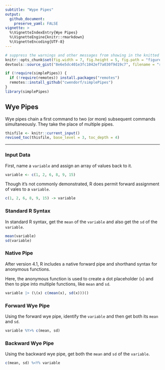 ```yaml
---
subtitle: "Wype Pipes"
output:
  github_document:
    preserve_yaml: FALSE
vignette: >
  %\VignetteIndexEntry{Wye Pipes}
  %\VignetteEngine{knitr::rmarkdown}
  %\VignetteEncoding{UTF-8}
---
```


```r
# suppress the warnings and other messages from showing in the knitted file.
knitr::opts_chunk$set(fig.width = 7, fig.height = 5, fig.path = "figures/", echo = TRUE, warning = FALSE, message = FALSE)
devtools::source_gist("8e6e5dc401e3fc1042ef7a030f9d19c7", filename = "revised_toc.R")
```

```r
if (!require(simplePipes)) {
  if (!require(remotes)) install.packages("remotes")
  remotes::install_github("cwendorf/simplePipes")
}
library(simplePipes)
```

## Wye Pipes

Wye pipes chain a first command to two (or more) subsequent commands simultaneously. They take the place of multiple pipes.

```r
thisfile <- knitr::current_input()
revised_toc(thisfile, base_level = 3, toc_depth = 4)
```

---

### Input Data

First, name a `variable` and assign an array of values back to it.

```r
variable <- c(1, 2, 6, 8, 9, 15)
```

Though it's not commonly demonstrated, R does permit forward assignment of vales to a `variable`.

```r
c(1, 2, 6, 8, 9, 15) -> variable
```

### Standard R Syntax

In standard R syntax, get the `mean` of the `variable` and also get the `sd` of the `variable`.

```r
mean(variable)
sd(variable)
```

### Native Pipe

After version 4.1, R includes a native forward pipe and shorthand syntax for anonymous functions. 


Here, the anonymous function is used to create a dot placeholder (`x`) and then to pipe into multiple functions, like `mean` and `sd`.

```r
variable |> (\(x) c(mean(x), sd(x)))()
```

### Forward Wye Pipe

Using the forward wye pipe, identify the `variable` and then get both its `mean` and `sd`.

```r
variable %Y>% c(mean, sd)
```

### Backward Wye Pipe

Using the backward wye pipe, get both the `mean` and `sd` of the `variable`.

```r
c(mean, sd) %<Y% variable
```
